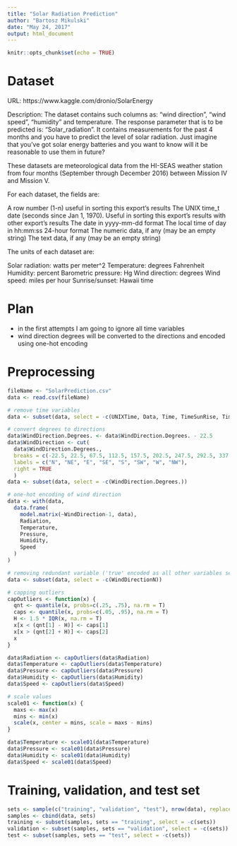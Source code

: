 ```yaml
---
title: "Solar Radiation Prediction"
author: "Bartosz Mikulski"
date: "May 24, 2017"
output: html_document
---
```


```r
knitr::opts_chunk$set(echo = TRUE)
```

# Dataset
URL: https://www.kaggle.com/dronio/SolarEnergy

Description:
The dataset contains such columns as: "wind direction", "wind speed", "humidity" and temperature. The response parameter that is to be predicted is: "Solar_radiation". It contains measurements for the past 4 months and you have to predict the level of solar radiation. Just imagine that you've got solar energy batteries and you want to know will it be reasonable to use them in future?

These datasets are meteorological data from the HI-SEAS weather station from four months (September through December 2016) between Mission IV and Mission V.

For each dataset, the fields are:

A row number (1-n) useful in sorting this export's results The UNIX time_t date (seconds since Jan 1, 1970). Useful in sorting this export's results with other export's results The date in yyyy-mm-dd format The local time of day in hh:mm:ss 24-hour format The numeric data, if any (may be an empty string) The text data, if any (may be an empty string)

The units of each dataset are:

Solar radiation: watts per meter^2
Temperature: degrees Fahrenheit
Humidity: percent
Barometric pressure: Hg
Wind direction: degrees
Wind speed: miles per hour
Sunrise/sunset: Hawaii time

# Plan
* in the first attempts I am going to ignore all time variables
* wind direction degrees will be converted to the directions and encoded using one-hot encoding

# Preprocessing

```r
fileName <- "SolarPrediction.csv"
data <- read.csv(fileName)

# remove time variables
data <- subset(data, select = -c(UNIXTime, Data, Time, TimeSunRise, TimeSunSet))

# convert degrees to directions
data$WindDirection.Degrees. <- data$WindDirection.Degrees. - 22.5
data$WindDirection <- cut(
  data$WindDirection.Degrees.,
  breaks = c(-22.5, 22.5, 67.5, 112.5, 157.5, 202.5, 247.5, 292.5, 337.5),
  labels = c("N", "NE", "E", "SE", "S", "SW", "W", "NW"),
  right = TRUE
  )
data <- subset(data, select = -c(WindDirection.Degrees.))

# one-hot encoding of wind direction
data <- with(data,
  data.frame(
    model.matrix(~WindDirection-1, data),
    Radiation,
    Temperature,
    Pressure,
    Humidity,
    Speed
  )
)

# removing redundant variable ('true' encoded as all other variables set to 'false')
data <- subset(data, select = -c(WindDirectionN))

# capping outliers
capOutliers <- function(x) {
  qnt <- quantile(x, probs=c(.25, .75), na.rm = T)
  caps <- quantile(x, probs=c(.05, .95), na.rm = T)
  H <- 1.5 * IQR(x, na.rm = T)
  x[x < (qnt[1] - H)] <- caps[1]
  x[x > (qnt[2] + H)] <- caps[2]
  x
}

data$Radiation <- capOutliers(data$Radiation)
data$Temperature <- capOutliers(data$Temperature)
data$Pressure <- capOutliers(data$Pressure)
data$Humidity <- capOutliers(data$Humidity)
data$Speed <- capOutliers(data$Speed)

# scale values
scale01 <- function(x) {
  maxs <- max(x)
  mins <- min(x)
  scale(x, center = mins, scale = maxs - mins)
}

data$Temperature <- scale01(data$Temperature)
data$Pressure <- scale01(data$Pressure)
data$Humidity <- scale01(data$Humidity)
data$Speed <- scale01(data$Speed)
```

# Training, validation, and test set
```r
sets <- sample(c("training", "validation", "test"), nrow(data), replace = TRUE, prob = (c(0.6, 0.2, 0.2)))
samples <- cbind(data, sets)
training <- subset(samples, sets == "training", select = -c(sets))
validation <- subset(samples, sets == "validation", select = -c(sets))
test <- subset(samples, sets == "test", select = -c(sets))
```
